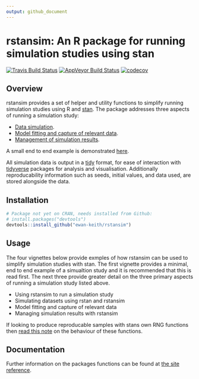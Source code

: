 ```yaml
---
output: github_document
---
```


<!-- README.md is generated from README.Rmd. Please edit that file -->
rstansim: An R package for running simulation studies using stan
============================================

[![Travis Build Status](https://travis-ci.org/Ewan-Keith/rstansim.svg?branch=master)](https://travis-ci.org/Ewan-Keith/rstansim)
[![AppVeyor Build Status](https://ci.appveyor.com/api/projects/status/github/Ewan-Keith/rstansim?branch=master&svg=true)](https://ci.appveyor.com/project/Ewan-Keith/rstansim)
[![codecov](https://codecov.io/gh/Ewan-Keith/rstansim/branch/master/graph/badge.svg)](https://codecov.io/gh/Ewan-Keith/rstansim)

Overview
--------

rstansim provides a set of helper and utility functions to simplify running simulation studies using R and [stan](http://mc-stan.org/). The package addresses three aspects of running a simulation study:

* [Data simulation](https://ewan-keith.github.io/rstansim/articles/simulating_data.html). 
* [Model fitting and capture of relevant data](https://ewan-keith.github.io/rstansim/articles/model-fitting.html).
* [Management of simulation results](https://ewan-keith.github.io/rstansim/articles/managing-results.html).

A small end to end example is demonstrated [here](https://ewan-keith.github.io/rstansim/articles/using-rstansim.html).

All simulation data is output in a [tidy](https://cran.r-project.org/web/packages/tidyr/vignettes/tidy-data.html) format, for ease of interaction with [tidyverse](https://www.tidyverse.org/) packages for analysis and visualisation. Additionally reproducability information such as seeds, initial values, and data used, are stored alongside the data. 


Installation
------------

```r
# Package not yet on CRAN, needs installed from Github:
# install.packages("devtools")
devtools::install_github("ewan-keith/rstansim")
```

Usage
-----

The four vignettes below provide exmples of how rstansim can be used to simplify simulation studies with stan. The first vignette provides a minimal, end to end example of a simualtion study and it is recommended that this is read first. The next three provide greater detail on the three primary aspects of running a simulation study listed above.

* Using rstansim to run a simulation study
* Simulating datasets using rstan and rstansim
* Model fitting and capture of relevant data
* Managing simulation results with rstansim

If looking to produce reproducable samples with stans own RNG functions then [read this note](https://ewan-keith.github.io/rstansim/articles/reproducability.html) on the behaviour of these functions.

Documentation
-----

Further information on the packages functions can be found at [the site reference](https://ewan-keith.github.io/rstansim/reference/index.html).
